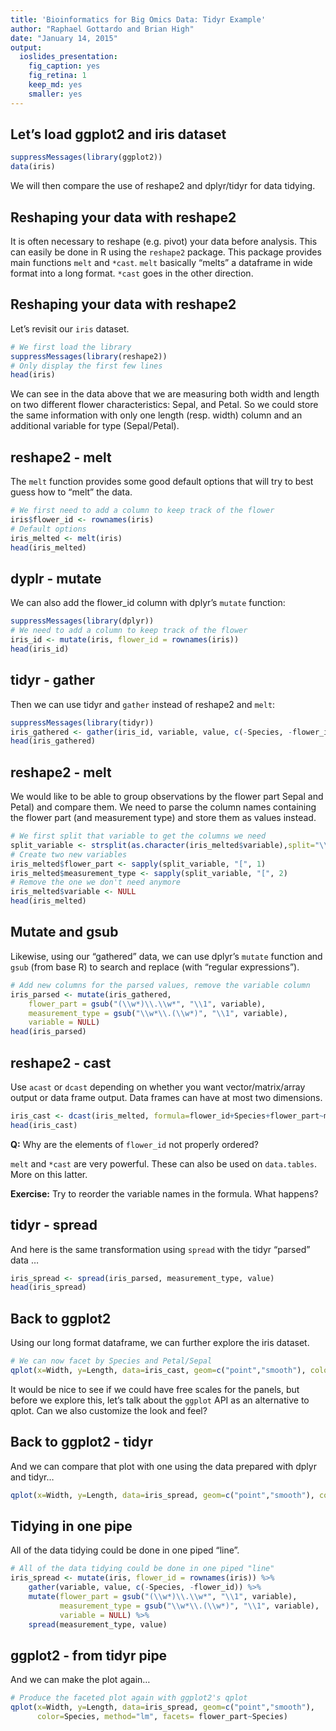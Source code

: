 ```yaml
---
title: 'Bioinformatics for Big Omics Data: Tidyr Example'
author: "Raphael Gottardo and Brian High"
date: "January 14, 2015"
output:
  ioslides_presentation:
    fig_caption: yes
    fig_retina: 1
    keep_md: yes
    smaller: yes
---
```


## Let's load ggplot2 and iris dataset

```r
suppressMessages(library(ggplot2))
data(iris)
```

We will then compare the use of reshape2 and dplyr/tidyr for data tidying.

## Reshaping your data with reshape2

It is often necessary to reshape (e.g. pivot) your data before analysis. This can easily be done in R using the `reshape2` package.
This package provides main functions `melt` and `*cast`. `melt` basically "melts" a dataframe in wide format into a long format. `*cast` goes in the other direction.

## Reshaping your data with reshape2

Let's revisit our `iris` dataset.
```r
# We first load the library
suppressMessages(library(reshape2))
# Only display the first few lines
head(iris)
```

We can see in the data above that we are measuring both width and length on two different flower characteristics: Sepal, and Petal. So we could store the same information with only one length (resp. width) column and an additional variable for type (Sepal/Petal). 

## reshape2 - melt

The `melt` function provides some good default options that will try to best guess how to "melt" the data.

```r
# We first need to add a column to keep track of the flower
iris$flower_id <- rownames(iris)
# Default options
iris_melted <- melt(iris)
head(iris_melted)
```

## dyplr - mutate

We can also add the flower_id column with dplyr's `mutate` function:

```r
suppressMessages(library(dplyr))
# We need to add a column to keep track of the flower
iris_id <- mutate(iris, flower_id = rownames(iris))
head(iris_id)
```

## tidyr - gather

Then we can use tidyr and `gather` instead of reshape2 and `melt`:

```r
suppressMessages(library(tidyr))
iris_gathered <- gather(iris_id, variable, value, c(-Species, -flower_id))
head(iris_gathered)
```

## reshape2 - melt

We would like to be able to group observations by the flower part Sepal and Petal) and compare them. We need to parse the column names containing the flower part (and measurement type) and store them as values instead.

```r
# We first split that variable to get the columns we need
split_variable <- strsplit(as.character(iris_melted$variable),split="\\.")
# Create two new variables
iris_melted$flower_part <- sapply(split_variable, "[", 1)
iris_melted$measurement_type <- sapply(split_variable, "[", 2)
# Remove the one we don't need anymore
iris_melted$variable <- NULL
head(iris_melted)
```

## Mutate and gsub

Likewise, using our "gathered" data, we can use dplyr's `mutate` function and `gsub` (from base R) to search and replace (with "regular expressions").

```r
# Add new columns for the parsed values, remove the variable column
iris_parsed <- mutate(iris_gathered, 
    flower_part = gsub("(\\w*)\\.\\w*", "\\1", variable), 
    measurement_type = gsub("\\w*\\.(\\w*)", "\\1", variable),
    variable = NULL)
head(iris_parsed)
```

## reshape2 - cast

Use `acast` or `dcast` depending on whether you want vector/matrix/array output or data frame output. Data frames can have at most two dimensions.

```r
iris_cast <- dcast(iris_melted, formula=flower_id+Species+flower_part~measurement_type)
head(iris_cast)
```

**Q:** Why are the elements of `flower_id` not properly ordered?

`melt` and `*cast` are very powerful. These can also be used on `data.tables`. More on this latter.

**Exercise:** Try to reorder the variable names in the formula. What happens?

## tidyr - spread

And here is the same transformation using `spread` with the tidyr "parsed" data ...

```r
iris_spread <- spread(iris_parsed, measurement_type, value)
head(iris_spread)
```

## Back to ggplot2

Using our long format dataframe, we can further explore the iris dataset.

```r
# We can now facet by Species and Petal/Sepal
qplot(x=Width, y=Length, data=iris_cast, geom=c("point","smooth"), color=Species, method="lm", facets= flower_part~Species)
```

It would be nice to see if we could have free scales for the panels, but before we explore this, let's talk about the `ggplot` API as an alternative to qplot. Can we also customize the look and feel?

## Back to ggplot2 - tidyr

And we can compare that plot with one using the data prepared with dplyr and tidyr...

```r
qplot(x=Width, y=Length, data=iris_spread, geom=c("point","smooth"), color=Species, method="lm", facets= flower_part~Species)
```

## Tidying in one pipe

All of the data tidying could be done in one piped "line".

```r
# All of the data tidying could be done in one piped "line"
iris_spread <- mutate(iris, flower_id = rownames(iris)) %>%
    gather(variable, value, c(-Species, -flower_id)) %>%
    mutate(flower_part = gsub("(\\w*)\\.\\w*", "\\1", variable), 
           measurement_type = gsub("\\w*\\.(\\w*)", "\\1", variable),
           variable = NULL) %>%
    spread(measurement_type, value)
```

## ggplot2 - from tidyr pipe

And we can make the plot again...

```r
# Produce the faceted plot again with ggplot2's qplot 
qplot(x=Width, y=Length, data=iris_spread, geom=c("point","smooth"), 
      color=Species, method="lm", facets= flower_part~Species)
```
